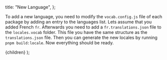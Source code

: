 
  title: "New Language",
};

To add a new language, you need to modify the `vocab.config.js` file of each
package by adding an entry to the languages list. Lets assume that you added
French `fr`. Afterwards you need to add a `fr.translations.json` file to the
`locales.vocab` folder. This file you have the same structure as the
`translations.json` file. Then you can generate the new locales by running `pnpm build:locale`. Now everything should be ready.

  <DocLayout meta={meta}>
    <Card>
      <CardContent>{children}</CardContent>
    </Card>
  </DocLayout>
);
